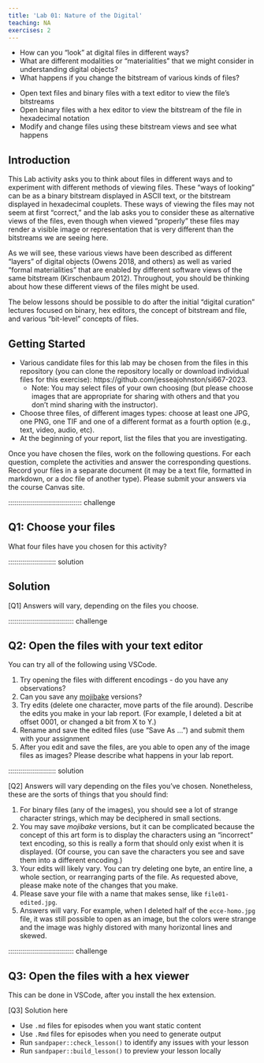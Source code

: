 ```yaml
---
title: 'Lab 01: Nature of the Digital'
teaching: NA
exercises: 2
---
```


:::::::::::::::::::::::::::::::::::::: questions 

- How can you "look" at digital files in different ways?
- What are different modalities or "materialities" that we might consider in understanding digital objects?
- What happens if you change the bitstream of various kinds of files?

::::::::::::::::::::::::::::::::::::::::::::::::

::::::::::::::::::::::::::::::::::::: objectives

- Open text files and binary files with a text editor to view the file's bitstreams
- Open binary files with a hex editor to view the bitstream of the file in hexadecimal notation
- Modify and change files using these bitstream views and see what happens

::::::::::::::::::::::::::::::::::::::::::::::::

## Introduction

This Lab activity asks you to think about files in different ways and to experiment
with different methods of viewing files. These "ways of looking" can be as a binary
bitstream displayed in ASCII text, or the bitstream displayed in hexadecimal couplets.
These ways of viewing the files may not seem at first "correct," and the lab
asks you to consider these as alternative views of the files, even though when viewed
"properly" these files may render a visible image or representation that is very different
than the bitstreams we are seeing here.

As we will see, these various views have been described as different "layers" of digital 
objects (Owens 2018, and others) as well as varied "formal materialities" that are
enabled by different software views of the same bitstream (Kirschenbaum 2012).
Throughout, you should be thinking about how these different views of the files 
might be used.


:::::::::::::::::::::::::::::::::::::::::::::::::::::::::::::::::::: instructor

The below lessons should be possible to do after the initial "digital curation"
lectures focused on binary, hex editors, the concept of bitstream and file,
and various "bit-level" concepts of files. 

::::::::::::::::::::::::::::::::::::::::::::::::::::::::::::::::::::::::::::::::

## Getting Started

* Various candidate files for this lab may be chosen from the files in this repository (you can 
clone the repository locally or download individual files for this exercise): https://github.com/jesseajohnston/si667-2023.
  * Note: You may select files of your own choosing (but please choose images that are appropriate for sharing with others and that you don't mind sharing with the instructor).
* Choose three files, of different images types: choose at least one JPG, one PNG, one TIF and one of a different format as a fourth option (e.g., text, video, audio, etc). 
* At the beginning of your report, list the files that you are investigating.

Once you have chosen the files, work on the following questions. For each question, 
complete the activities and answer the corresponding questions. 
Record your files in a separate document (it may be a text file, formatted in 
markdown, or a doc file of another type). Please submit your answers via the 
course Canvas site. 

::::::::::::::::::::::::::::::::::::: challenge 

## Q1: Choose your files

What four files have you chosen for this activity?

:::::::::::::::::::::::: solution 

## Solution
 
[Q1] Answers will vary, depending on the files you choose.

::::::::::::::::::::::::::::::::: challenge

## Q2: Open the files with your text editor

You can try all of the following using VSCode.

1. Try opening the files with different encodings - do you have any observations? 
1. Can you save any [mojibake](https://en.wikipedia.org/wiki/Mojibake) versions?
1. Try edits (delete one character, move parts of the file around). Describe the edits
you make in your lab report. (For example, I deleted a bit at offset 0001, or changed a bit from X to Y.)
1. Rename and save the edited files (use "Save As ...") and submit them with your assignment
1. After you edit and save the files, are you able to open any of the image files
as images? Please describe what happens in your lab report.

:::::::::::::::::::::::: solution 

[Q2] Answers will vary depending on the files you've chosen. Nonetheless, these are the 
sorts of things that you should find:

1. For binary files (any of the images), you should see a lot of strange character strings, which may be deciphered in small sections.
1. You may save _mojibake_ versions, but it can be complicated because the concept of this art form is to display the characters using an "incorrect" text encoding, so this is really a form that should only exist when it is displayed. (Of course, you can save the characters you see and save them into a different encoding.)
1. Your edits will likely vary. You can try deleting one byte, an entire line, a whole section, or rearranging parts of the file. As requested above, please make note of the changes that you make.
1. Please save your file with a name that makes sense, like `file01-edited.jpg`. 
1. Answers will vary. For example, when I deleted half of the `ecce-homo.jpg` file, it
was still possible to open as an image, but the colors were strange and the image was highly distored with 
many horizontal lines and skewed.

::::::::::::::::::::::::::::::::: challenge

## Q3: Open the files with a hex viewer

This can be done in VSCode, after you install the hex extension.

:::::::::::::::::::::::: solution 

[Q3] Solution here

:::::::::::::::::::::::::::::::::::::::::::::::: 

::::::::::::::::::::::::::::::::::::: keypoints 

- Use `.md` files for episodes when you want static content
- Use `.Rmd` files for episodes when you need to generate output
- Run `sandpaper::check_lesson()` to identify any issues with your lesson
- Run `sandpaper::build_lesson()` to preview your lesson locally

::::::::::::::::::::::::::::::::::::::::::::::::

